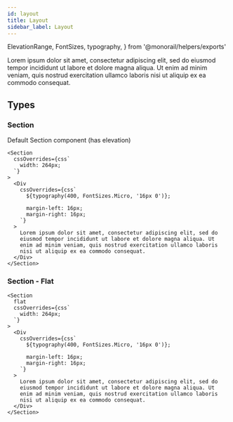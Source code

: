 ```yaml
---
id: layout
title: Layout
sidebar_label: Layout
---
```




  ElevationRange,
  FontSizes,
  typography,
} from '@monorail/helpers/exports'


<ShowCase>
  <Section
    cssOverrides={css`
      width: 512px;
    `}
  >
    <Div
      cssOverrides={css`
        ${typography(400, FontSizes.Micro, '16px 0')};
        margin-left: 16px;
        margin-right: 16px;
      `}
    >
      Lorem ipsum dolor sit amet, consectetur adipiscing elit, sed do
      eiusmod tempor incididunt ut labore et dolore magna aliqua. Ut
      enim ad minim veniam, quis nostrud exercitation ullamco laboris
      nisi ut aliquip ex ea commodo consequat.
    </Div>
  </Section>
</ShowCase>

## Types

### Section

Default Section component (has elevation)


```tsx live
<Section
  cssOverrides={css`
    width: 264px;
  `}
>
  <Div
    cssOverrides={css`
      ${typography(400, FontSizes.Micro, '16px 0')};

      margin-left: 16px;
      margin-right: 16px;
    `}
  >
    Lorem ipsum dolor sit amet, consectetur adipiscing elit, sed do
    eiusmod tempor incididunt ut labore et dolore magna aliqua. Ut
    enim ad minim veniam, quis nostrud exercitation ullamco laboris
    nisi ut aliquip ex ea commodo consequat.
  </Div>
</Section>
```

### Section - Flat


```tsx live
<Section
  flat
  cssOverrides={css`
    width: 264px;
  `}
>
  <Div
    cssOverrides={css`
      ${typography(400, FontSizes.Micro, '16px 0')};

      margin-left: 16px;
      margin-right: 16px;
    `}
  >
    Lorem ipsum dolor sit amet, consectetur adipiscing elit, sed do
    eiusmod tempor incididunt ut labore et dolore magna aliqua. Ut
    enim ad minim veniam, quis nostrud exercitation ullamco laboris
    nisi ut aliquip ex ea commodo consequat.
  </Div>
</Section>
```
